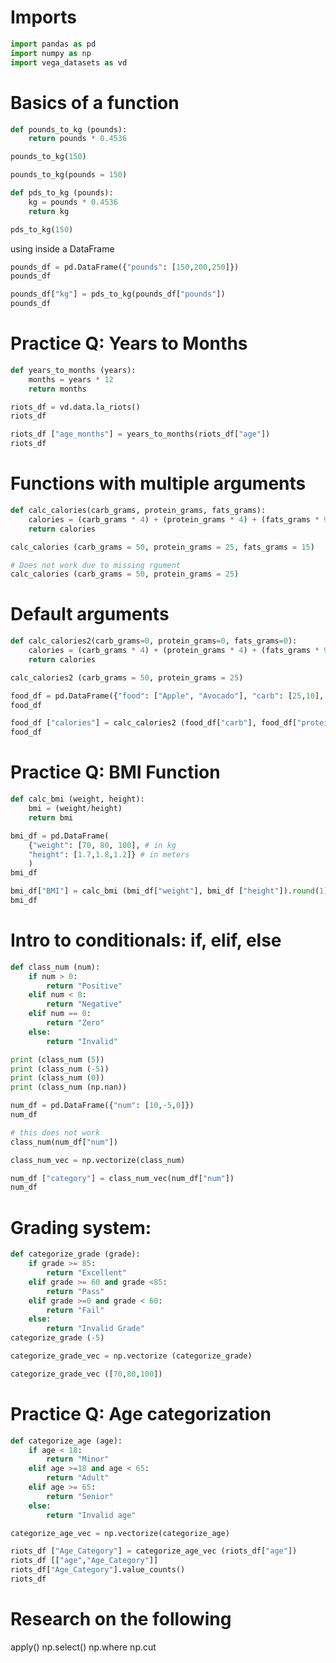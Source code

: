 # Imports


```python
import pandas as pd
import numpy as np
import vega_datasets as vd
```

# Basics of a function


```python
def pounds_to_kg (pounds):
    return pounds * 0.4536
```


```python
pounds_to_kg(150)
```


```python
pounds_to_kg(pounds = 150)
```
```python
def pds_to_kg (pounds):
    kg = pounds * 0.4536
    return kg
```

```python
pds_to_kg(150)
```
using inside a DataFrame


```python
pounds_df = pd.DataFrame({"pounds": [150,200,250]})
pounds_df
```


```python
pounds_df["kg"] = pds_to_kg(pounds_df["pounds"])
pounds_df
```

# Practice Q: Years to Months


```python
def years_to_months (years):
    months = years * 12
    return months
```


```python
riots_df = vd.data.la_riots()
riots_df
```

```python
riots_df ["age_months"] = years_to_months(riots_df["age"])
riots_df
```

# Functions with multiple arguments


```python
def calc_calories(carb_grams, protein_grams, fats_grams):
    calories = (carb_grams * 4) + (protein_grams * 4) + (fats_grams * 9)
    return calories
```

```python
calc_calories (carb_grams = 50, protein_grams = 25, fats_grams = 15)
```

```python
# Does not work due to missing rgument
calc_calories (carb_grams = 50, protein_grams = 25)
```

# Default arguments

```python
def calc_calories2(carb_grams=0, protein_grams=0, fats_grams=0):
    calories = (carb_grams * 4) + (protein_grams * 4) + (fats_grams * 9)
    return calories
```

```python
calc_calories2 (carb_grams = 50, protein_grams = 25)
```


```python
food_df = pd.DataFrame({"food": ["Apple", "Avocado"], "carb": [25,10], "protein": [0,1], "fat": [0,14]})
food_df
```


```python
food_df ["calories"] = calc_calories2 (food_df["carb"], food_df["protein"], food_df["fat"])
food_df
```

# Practice Q: BMI Function


```python
def calc_bmi (weight, height):
    bmi = (weight/height)
    return bmi
```


```python
bmi_df = pd.DataFrame(
    {"weight": [70, 80, 100], # in kg
    "height": [1.7,1.8,1.2]} # in meters
    ) 
bmi_df
```

```python
bmi_df["BMI"] = calc_bmi (bmi_df["weight"], bmi_df ["height"]).round(1)
bmi_df
```

# Intro to conditionals: if, elif, else

```python
def class_num (num):
    if num > 0:
        return "Positive"
    elif num < 0:
        return "Negative"
    elif num == 0:
        return "Zero"
    else:
        return "Invalid"

print (class_num (5))
print (class_num (-5))
print (class_num (0))
print (class_num (np.nan))
```

```python
num_df = pd.DataFrame({"num": [10,-5,0]})
num_df
```

```python
# this does not work
class_num(num_df["num"])
```

```python
class_num_vec = np.vectorize(class_num)
```

```python
num_df ["category"] = class_num_vec(num_df["num"])
num_df
```

# Grading system:

```python
def categorize_grade (grade):
    if grade >= 85:
        return "Excellent"
    elif grade >= 60 and grade <85:
        return "Pass"
    elif grade >=0 and grade < 60:
        return "Fail"
    else:
        return "Invalid Grade"
categorize_grade (-5)
```

```python
categorize_grade_vec = np.vectorize (categorize_grade)
```

```python
categorize_grade_vec ([70,80,100])
```

# Practice Q: Age categorization

```python
def categorize_age (age):
    if age < 18:
        return "Minor"
    elif age >=18 and age < 65:
        return "Adult"
    elif age >= 65:
        return "Senior"
    else:
        return "Invalid age"
```

```python
categorize_age_vec = np.vectorize(categorize_age)
```

```python
riots_df ["Age_Category"] = categorize_age_vec (riots_df["age"])
riots_df [["age","Age_Category"]]
riots_df["Age_Category"].value_counts()
riots_df
```

# Research on the following
apply()
np.select()
np.where
np.cut
